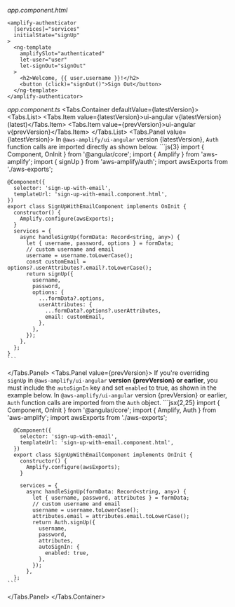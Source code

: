 

_app.component.html_

```html{1}
<amplify-authenticator
  [services]="services"
  initialState="signUp"
>
  <ng-template
    amplifySlot="authenticated"
    let-user="user"
    let-signOut="signOut"
  >
    <h2>Welcome, {{ user.username }}!</h2>
    <button (click)="signOut()">Sign Out</button>
  </ng-template>
</amplify-authenticator>

```

_app.component.ts_
<Tabs.Container defaultValue={latestVersion}>
  <Tabs.List>
    <Tabs.Item value={latestVersion}>ui-angular v{latestVersion} (latest)</Tabs.Item>
    <Tabs.Item value={prevVersion}>ui-angular v{prevVersion}</Tabs.Item>
  </Tabs.List>
  <Tabs.Panel value={latestVersion}>
    In `@aws-amplify/ui-angular` version {latestVersion}, `Auth` function calls are imported directly as shown below. 
    ```js{3}
    import { Component, OnInit } from '@angular/core';
    import { Amplify } from 'aws-amplify';
    import { signUp } from 'aws-amplify/auth';
    import awsExports from './aws-exports';

    @Component({
      selector: 'sign-up-with-email',
      templateUrl: 'sign-up-with-email.component.html',
    })
    export class SignUpWithEmailComponent implements OnInit {
      constructor() {
        Amplify.configure(awsExports);
      }
      services = {
        async handleSignUp(formData: Record<string, any>) {
          let { username, password, options } = formData;
          // custom username and email
          username = username.toLowerCase();
          const customEmail = options?.userAttributes?.email?.toLowerCase();
          return signUp({
            username,
            password,
            options: {
              ...formData?.options,
              userAttributes: {
                ...formData?.options?.userAttributes,
                email: customEmail,
              },
            },
          });
        },
      };
    }
    ```
  </Tabs.Panel>
  <Tabs.Panel value={prevVersion}>
    <Alert role="none" variation="warning" heading="Sign Up Auto Sign In">
    If you're overriding `signUp` in `@aws-amplify/ui-angular` **version {prevVersion} or earlier**, you must include the `autoSignIn` key and set `enabled` to true, as shown in the example below.
    </Alert>
    In `@aws-amplify/ui-angular` version {prevVersion} or earlier, `Auth` function calls are imported from the `Auth` object.
    ```jsx{2,25}
      import { Component, OnInit } from '@angular/core';
      import { Amplify, Auth } from 'aws-amplify';
      import awsExports from './aws-exports';

      @Component({
        selector: 'sign-up-with-email',
        templateUrl: 'sign-up-with-email.component.html',
      })
      export class SignUpWithEmailComponent implements OnInit {
        constructor() {
          Amplify.configure(awsExports);
        }

        services = {
          async handleSignUp(formData: Record<string, any>) {
            let { username, password, attributes } = formData;
            // custom username and email
            username = username.toLowerCase();
            attributes.email = attributes.email.toLowerCase();
            return Auth.signUp({
              username,
              password,
              attributes,
              autoSignIn: {
                enabled: true,
              },
            });
          },
      };
    ```
  </Tabs.Panel>
</Tabs.Container>
